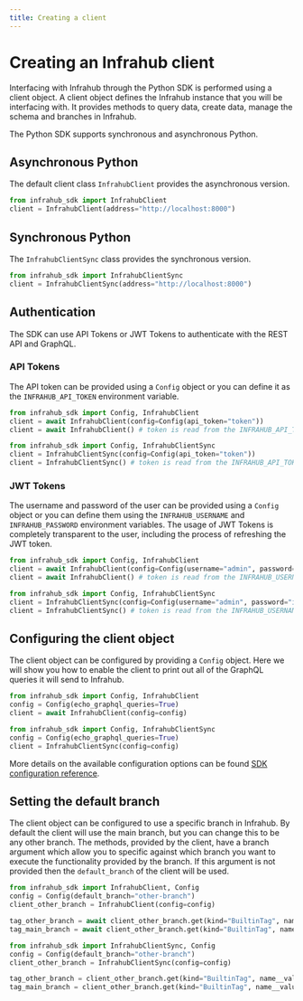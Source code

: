 ```yaml
---
title: Creating a client
---
```


# Creating an Infrahub client

Interfacing with Infrahub through the Python SDK is performed using a client object. A client object defines the Infrahub instance that you will be interfacing with. It provides methods to query data, create data, manage the schema and branches in Infrahub.

The Python SDK supports synchronous and asynchronous Python.

## Asynchronous Python

The default client class `InfrahubClient` provides the asynchronous version.

```python
from infrahub_sdk import InfrahubClient
client = InfrahubClient(address="http://localhost:8000")
```

## Synchronous Python

The `InfrahubClientSync` class provides the synchronous version.

```python
from infrahub_sdk import InfrahubClientSync
client = InfrahubClientSync(address="http://localhost:8000")
```

## Authentication

The SDK can use API Tokens or JWT Tokens to authenticate with the REST API and GraphQL.

### API Tokens

The API token can be provided using a `Config` object or you can define it as the `INFRAHUB_API_TOKEN` environment variable.

<Tabs groupId="async-sync">
  <TabItem value="Async" default>

  ```python
  from infrahub_sdk import Config, InfrahubClient
  client = await InfrahubClient(config=Config(api_token="token"))
  client = await InfrahubClient() # token is read from the INFRAHUB_API_TOKEN environment variable
  ```

  </TabItem>
  <TabItem value="Sync" default>

  ```python
  from infrahub_sdk import Config, InfrahubClientSync
  client = InfrahubClientSync(config=Config(api_token="token"))
  client = InfrahubClientSync() # token is read from the INFRAHUB_API_TOKEN environment variable
  ```

  </TabItem>
</Tabs>

### JWT Tokens

The username and password of the user can be provided using a `Config` object or you can define them using the `INFRAHUB_USERNAME` and `INFRAHUB_PASSWORD` environment variables. The usage of JWT Tokens is completely transparent to the user, including the process of refreshing the JWT token.

<Tabs groupId="async-sync">
  <TabItem value="Async" default>

  ```python
  from infrahub_sdk import Config, InfrahubClient
  client = await InfrahubClient(config=Config(username="admin", password="infrahub"))
  client = await InfrahubClient() # token is read from the INFRAHUB_USERNAME and INFRAHUB_PASSWORD environment variable
  ```

  </TabItem>
  <TabItem value="Sync" default>

  ```python
  from infrahub_sdk import Config, InfrahubClientSync
  client = InfrahubClientSync(config=Config(username="admin", password="infrahub"))
  client = InfrahubClientSync() # token is read from the INFRAHUB_USERNAME and INFRAHUB_PASSWORD environment variable
  ```

  </TabItem>
</Tabs>

## Configuring the client object

The client object can be configured by providing a `Config` object. Here we will show you how to enable the client to print out all of the GraphQL queries it will send to Infrahub.

<Tabs groupId="async-sync">
  <TabItem value="Async" default>

  ```python
  from infrahub_sdk import Config, InfrahubClient
  config = Config(echo_graphql_queries=True)
  client = await InfrahubClient(config=config)
  ```

  </TabItem>
  <TabItem value="Sync" default>

  ```python
  from infrahub_sdk import Config, InfrahubClientSync
  config = Config(echo_graphql_queries=True)
  client = InfrahubClientSync(config=config)
  ```

  </TabItem>
</Tabs>

More details on the available configuration options can be found [SDK configuration reference](/python-sdk/reference/config).

## Setting the default branch

The client object can be configured to use a specific branch in Infrahub. By default the client will use the main branch, but you can change this to be any other branch. The methods, provided by the client, have a branch argument which allow you to specific against which branch you want to execute the functionality provided by the branch. If this argument is not provided then the `default_branch` of the client will be used.

<Tabs groupId="async-sync">
  <TabItem value="Async" default>

  ```python
  from infrahub_sdk import InfrahubClient, Config
  config = Config(default_branch="other-branch")
  client_other_branch = InfrahubClient(config=config)

  tag_other_branch = await client_other_branch.get(kind="BuiltinTag", name__value="RED")
  tag_main_branch = await client_other_branch.get(kind="BuiltinTag", name__value="RED", branch="main")
  ```

  </TabItem>
  <TabItem value="Sync" default>

  ```python
  from infrahub_sdk import InfrahubClientSync, Config
  config = Config(default_branch="other-branch")
  client_other_branch = InfrahubClientSync(config=config)

  tag_other_branch = client_other_branch.get(kind="BuiltinTag", name__value="RED")
  tag_main_branch = client_other_branch.get(kind="BuiltinTag", name__value="RED", branch="main")
  ```

  </TabItem>
</Tabs>
